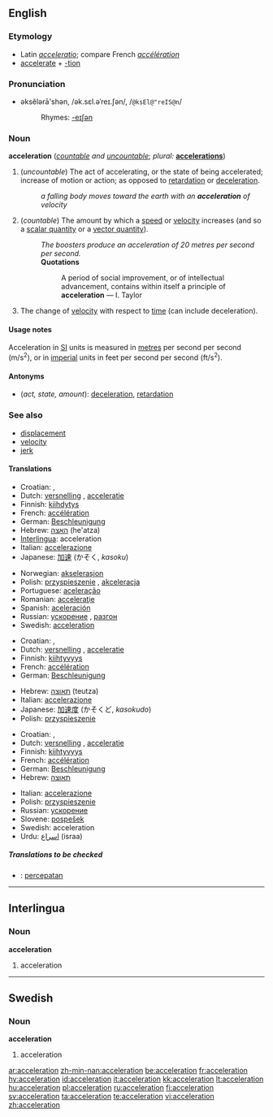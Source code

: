 ==English==

===Etymology===
*Latin ''[[acceleratio]]''; compare French ''[[accélération]]''
*[[accelerate]] + [[-tion]]

===Pronunciation===
*əksĕlərā'shən, /ək.sɛl.əˈreɪ.ʃən/, /<tt>@ksEl@"reIS@n</tt>/
*:Rhymes: [[Rhymes:English:-eɪʃǝn|-eɪʃǝn]]

===Noun===
'''acceleration''' (''[[countable]] and [[uncountable]]''; ''plural:'' '''[[accelerations]]''')

# <!--DefA-->(''uncountable'') The act of accelerating, or the state of being accelerated; increase of motion or action; as opposed to [[retardation]] or [[deceleration]].
#:''a falling body moves toward the earth with an '''acceleration''' of velocity''
# <!--DefB-->(''countable'') The amount by which a [[speed]] or [[velocity]] increases (and so a [[scalar quantity]] or a [[vector quantity]]).
#:''The boosters produce an acceleration of 20 metres per second per second.''
#:'''Quotations'''
#::A period of social improvement, or of intellectual advancement, contains within itself a principle of '''acceleration''' &mdash; I. Taylor
# <!--DefC-->{{physics}} The change of [[velocity]] with respect to [[time]] (can include deceleration).

====Usage notes====
Acceleration in [[SI]] units is measured in [[metre]]s per second per second (m/s<sup>2</sup>), or in [[imperial]] units in feet per second per second (ft/s<sup>2</sup>).

====Antonyms====
*<!--DefA--><!--DefB--><!--DefC-->(''act, state, amount''): [[deceleration]], [[retardation]]

===See also===
*[[displacement]]
*[[velocity]]
*[[jerk]]

<!--these need to go on separate pages

===Derived terms===
''all from astronomy and physics''

*'''Acceleration of the moon''': the increase of the moon's mean motion in its orbit, in consequence of which its period of revolution is now shorter than in ancient times
*'''Acceleration and retardation of the tides''': See '''Priming of the tides''', under [[Priming]]
*'''Diurnal acceleration of the fixed stars''': the amount by which their apparent diurnal motion exceeds that of the sun, in consequence of which they daily come to the meridian of any place about three minutes fifty-six seconds of solar time earlier than on the day preceding
*'''Acceleration of the planets''': the increasing velocity of their motion, in proceeding from the apogee to the perigee of their orbits
-->

====Translations====
{{rfc-level|Translations at L4+ not in L3 POS section}}

{{trans-top|act, state}}
*Croatian: {{t|hr|akceleracija|f}}, {{t|hr|ubrzanje|n}}
*Dutch: [[versnelling]] {{f}}, [[acceleratie]] {{f}}
*Finnish: [[kiihdytys]]
*French: [[accélération]] {{f}}
*German: [[Beschleunigung]] {{f}}
*Hebrew: [[האצה]] (he'atza) {{f}}
*[[Interlingua]]: acceleration
*Italian: [[accelerazione]] {{f}}
*Japanese: [[加速]] (かそく, ''kasoku'')
{{trans-mid}}
*Norwegian: [[akselerasjon]] {{c}}
*Polish: [[przyspieszenie]] {{n}}, [[akceleracja]] {{f}}
*Portuguese: [[aceleração]] {{f}}
*Romanian: [[acceleraţie]] {{f}}
*Spanish: [[aceleración]]
*Russian: [[ускорение]] {{f}}, [[разгон]] {{m}}
*Swedish: [[acceleration#Swedish|acceleration]] {{c}}
{{trans-bottom}}

{{trans-top|amount}}
*Croatian: {{t|hr|akceleracija|f}}, {{t|hr|ubrzanje|n}}
*Dutch: [[versnelling]] {{f}}, [[acceleratie]] {{f}}
*Finnish: [[kiihtyvyys]]
*French: [[accélération]] {{f}}
*German: [[Beschleunigung]] {{f}}
{{trans-mid}}
*Hebrew: [[תאוצה]] (teutza) {{f}}
*Italian: [[accelerazione]] {{f}}
*Japanese: [[加速度]] (かそくど, ''kasokudo'')
*Polish: [[przyspieszenie]] {{n}}
{{trans-bottom}}

{{trans-top|(physics)}}
*Croatian: {{t|hr|akceleracija|f}}, {{t|hr|ubrzanje|n}}
*Dutch: [[versnelling]] {{f}}, [[acceleratie]] {{f}}
*Finnish: [[kiihtyvyys]]
*French: [[accélération]] {{f}}
*German: [[Beschleunigung]] {{f}}
*Hebrew: [[תאוצה]] {{f}}
{{trans-mid}}
*Italian: [[accelerazione]] {{f}}
*Polish: [[przyspieszenie]] {{n}}
*Russian: [[ускорение]] {{f}}
*Slovene: [[pospešek]] {{m}}
*Swedish: acceleration {{c}}
*Urdu: [[اسراع]] (israa) {{m}}
{{trans-bottom}}

=====Translations to be checked=====
{{checktrans}}
*{{ttbc|Indonesian}}: [[cepat|percepatan]]

----

==Interlingua==

===Noun===
'''acceleration'''

# <!--DefA-->acceleration

----

==Swedish==

===Noun===
'''acceleration'''

# <!--DefA-->acceleration

[[ar:acceleration]]
[[zh-min-nan:acceleration]]
[[be:acceleration]]
[[fr:acceleration]]
[[hy:acceleration]]
[[id:acceleration]]
[[it:acceleration]]
[[kk:acceleration]]
[[lt:acceleration]]
[[hu:acceleration]]
[[pl:acceleration]]
[[ru:acceleration]]
[[fi:acceleration]]
[[sv:acceleration]]
[[ta:acceleration]]
[[te:acceleration]]
[[vi:acceleration]]
[[zh:acceleration]]